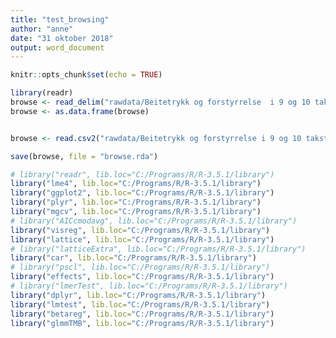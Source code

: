 ```yaml
---
title: "test_browsing"
author: "anne"
date: "31 oktober 2018"
output: word_document
---
```


```r
knitr::opts_chunk$set(echo = TRUE)
```



```r
library(readr)
browse <- read_delim("rawdata/Beitetrykk og forstyrrelse  i 9 og 10 takst pa artsgruppeniva.csv", ";", escape_double = FALSE, locale = locale(decimal_mark = ","), na = "NA", trim_ws = TRUE)
browse <- as.data.frame(browse)


browse <- read.csv2("rawdata/Beitetrykk og forstyrrelse i 9 og 10 takst pa artsgruppeniva.csv", sep = ";", dec = ",")

save(browse, file = "browse.rda")

```



```r
# library("readr", lib.loc="C:/Programs/R/R-3.5.1/library")
library("lme4", lib.loc="C:/Programs/R/R-3.5.1/library")
library("ggplot2", lib.loc="C:/Programs/R/R-3.5.1/library")
library("plyr", lib.loc="C:/Programs/R/R-3.5.1/library")
library("mgcv", lib.loc="C:/Programs/R/R-3.5.1/library")
# library("AICcmodavg", lib.loc="C:/Programs/R/R-3.5.1/library")
library("visreg", lib.loc="C:/Programs/R/R-3.5.1/library")
library("lattice", lib.loc="C:/Programs/R/R-3.5.1/library")
# library("latticeExtra", lib.loc="C:/Programs/R/R-3.5.1/library")
library("car", lib.loc="C:/Programs/R/R-3.5.1/library")
# library("pscl", lib.loc="C:/Programs/R/R-3.5.1/library")
library("effects", lib.loc="C:/Programs/R/R-3.5.1/library")
# library("lmerTest", lib.loc="C:/Programs/R/R-3.5.1/library")
library("dplyr", lib.loc="C:/Programs/R/R-3.5.1/library")
library("lmtest", lib.loc="C:/Programs/R/R-3.5.1/library")
library("betareg", lib.loc="C:/Programs/R/R-3.5.1/library")
library("glmmTMB", lib.loc="C:/Programs/R/R-3.5.1/library")


```

